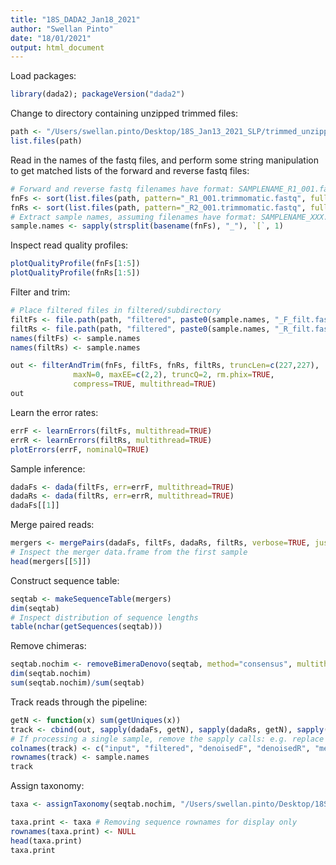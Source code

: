 ```yaml
---
title: "18S_DADA2_Jan18_2021"
author: "Swellan Pinto"
date: "18/01/2021"
output: html_document
---
```


Load packages:
```r
library(dada2); packageVersion("dada2")
```

Change to directory containing unzipped trimmed files:
```r
path <- "/Users/swellan.pinto/Desktop/18S_Jan13_2021_SLP/trimmed_unzipped" # CHANGE ME to the directory containing the fastq files after unzipping.
list.files(path)
```

Read in the names of the fastq files, and perform some string manipulation to get matched lists of the forward and reverse fastq files:
```r
# Forward and reverse fastq filenames have format: SAMPLENAME_R1_001.fastq and SAMPLENAME_R2_001.fastq
fnFs <- sort(list.files(path, pattern="_R1_001.trimmomatic.fastq", full.names = TRUE))
fnRs <- sort(list.files(path, pattern="_R2_001.trimmomatic.fastq", full.names = TRUE))
# Extract sample names, assuming filenames have format: SAMPLENAME_XXX.fastq
sample.names <- sapply(strsplit(basename(fnFs), "_"), `[`, 1)
```

Inspect read quality profiles:
```r
plotQualityProfile(fnFs[1:5])
plotQualityProfile(fnRs[1:5])
```

Filter and trim:
```r
# Place filtered files in filtered/subdirectory
filtFs <- file.path(path, "filtered", paste0(sample.names, "_F_filt.fastq.gz"))
filtRs <- file.path(path, "filtered", paste0(sample.names, "_R_filt.fastq.gz"))
names(filtFs) <- sample.names
names(filtRs) <- sample.names

out <- filterAndTrim(fnFs, filtFs, fnRs, filtRs, truncLen=c(227,227),
              maxN=0, maxEE=c(2,2), truncQ=2, rm.phix=TRUE,
              compress=TRUE, multithread=TRUE)
out
```

Learn the error rates:
```r
errF <- learnErrors(filtFs, multithread=TRUE)
errR <- learnErrors(filtRs, multithread=TRUE)
plotErrors(errF, nominalQ=TRUE)
```

Sample inference:
```r
dadaFs <- dada(filtFs, err=errF, multithread=TRUE)
dadaRs <- dada(filtRs, err=errR, multithread=TRUE)
dadaFs[[1]]
```

Merge paired reads:
```r
mergers <- mergePairs(dadaFs, filtFs, dadaRs, filtRs, verbose=TRUE, justConcatenate = TRUE)
# Inspect the merger data.frame from the first sample
head(mergers[[5]])
```

Construct sequence table:
```r
seqtab <- makeSequenceTable(mergers)
dim(seqtab)
# Inspect distribution of sequence lengths
table(nchar(getSequences(seqtab)))
```

Remove chimeras:
```r
seqtab.nochim <- removeBimeraDenovo(seqtab, method="consensus", multithread=TRUE, verbose=TRUE)
dim(seqtab.nochim)
sum(seqtab.nochim)/sum(seqtab)
```

Track reads through the pipeline:
```r
getN <- function(x) sum(getUniques(x))
track <- cbind(out, sapply(dadaFs, getN), sapply(dadaRs, getN), sapply(mergers, getN), rowSums(seqtab.nochim))
# If processing a single sample, remove the sapply calls: e.g. replace sapply(dadaFs, getN) with getN(dadaFs)
colnames(track) <- c("input", "filtered", "denoisedF", "denoisedR", "merged", "nonchim")
rownames(track) <- sample.names
track
```

Assign taxonomy:
```r
taxa <- assignTaxonomy(seqtab.nochim, "/Users/swellan.pinto/Desktop/18S_Jan13_2021_SLP/trimmed_unzipped/silva_nr99_v138_train_set.fa.gz", multithread=TRUE)

taxa.print <- taxa # Removing sequence rownames for display only
rownames(taxa.print) <- NULL
head(taxa.print)
taxa.print
```
